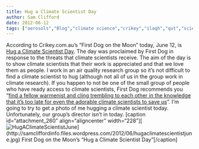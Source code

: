 ```yaml
---
title: Hug a Climate Scientist Day
author: Sam Clifford
date: 2012-06-12
tags: ["aerosols","Blog","climate science","crikey","ilaqh","qut","science"]
---
```


According to Crikey.com.au's "First Dog on the Moon" today, June 12, is [Hug a Climate Scientist Day](http://www.crikey.com.au/hug-a-climate-scientist-day-2012/). The day was proclaimed by First Dog in response to the threats that climate scientists receive. The aim of the day is to show climate scientists that their work is appreciated and that we love them as people. I work in an air quality research group so it's not difficult to find a climate scientist to hug (although not all of us in the group work in climate research). If you happen to not be one of the small group of people who have ready access to climate scientists, First Dog recommends you "[find a fellow warmenist and cling trembling to each other in the knowledge that it's too late for even the adorable climate scientists to save us](http://blogs.crikey.com.au/firstblog/files/2012/05/HugAClimateScientistJune.jpg)". I'm going to try to get a photo of me hugging a climate scientist today. Unfortunately, our group's director isn't in today. [caption id="attachment_260" align="aligncenter" width="228"][![](hugaclimatescientistjune.jpg?w=228 "HugAClimateScientistJune")](http://samcliffordinfo.files.wordpress.com/2012/06/hugaclimatescientistjune.jpg) First Dog on the Moon's "Hug a Climate Scientist Day"[/caption]